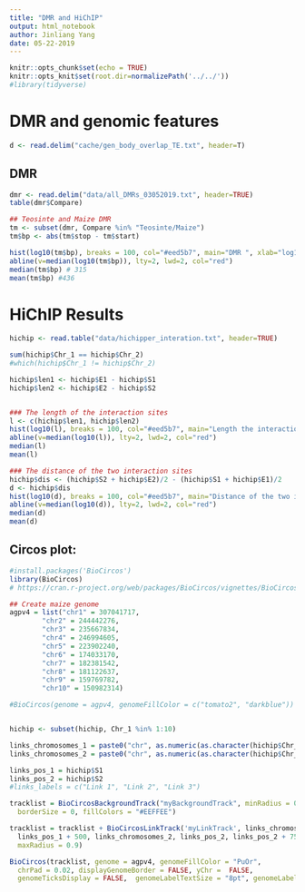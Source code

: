 ```yaml
---
title: "DMR and HiChIP"
output: html_notebook
author: Jinliang Yang
date: 05-22-2019
---
```



```r
knitr::opts_chunk$set(echo = TRUE) 
knitr::opts_knit$set(root.dir=normalizePath('../../')) 
#library(tidyverse)
```

# DMR and genomic features

```r
d <- read.delim("cache/gen_body_overlap_TE.txt", header=T)


```






## DMR

```r
dmr <- read.delim("data/all_DMRs_03052019.txt", header=TRUE)
table(dmr$Compare)

## Teosinte and Maize DMR
tm <- subset(dmr, Compare %in% "Teosinte/Maize")
tm$bp <- abs(tm$stop - tm$start)

hist(log10(tm$bp), breaks = 100, col="#eed5b7", main="DMR ", xlab="log10(bp)")
abline(v=median(log10(tm$bp)), lty=2, lwd=2, col="red")
median(tm$bp) # 315
mean(tm$bp) #436

```

# HiChIP Results


```r
hichip <- read.table("data/hichipper_interation.txt", header=TRUE)

sum(hichip$Chr_1 == hichip$Chr_2)
#which(hichip$Chr_1 != hichip$Chr_2)

hichip$len1 <- hichip$E1 - hichip$S1
hichip$len2 <- hichip$E2 - hichip$S2


### The length of the interaction sites
l <- c(hichip$len1, hichip$len2)
hist(log10(l), breaks = 100, col="#eed5b7", main="Length the interaction sites", xlab="Log10(bp)")
abline(v=median(log10(l)), lty=2, lwd=2, col="red")
median(l) 
mean(l)

### The distance of the two interaction sites
hichip$dis <- (hichip$S2 + hichip$E2)/2 - (hichip$S1 + hichip$E1)/2
d <- hichip$dis
hist(log10(d), breaks = 100, col="#eed5b7", main="Distance of the two interaction sites", xlab="Log10(bp)")
abline(v=median(log10(d)), lty=2, lwd=2, col="red")
median(d) 
mean(d)

```




## Circos plot:

```r
#install.packages('BioCircos')
library(BioCircos)
# https://cran.r-project.org/web/packages/BioCircos/vignettes/BioCircos.html

## Create maize genome
agpv4 = list("chr1" = 307041717,
        "chr2" = 244442276,
        "chr3" = 235667834,
        "chr4" = 246994605,
        "chr5" = 223902240,
        "chr6" = 174033170,
        "chr7" = 182381542,
        "chr8" = 181122637,
        "chr9" = 159769782,
        "chr10" = 150982314)

#BioCircos(genome = agpv4, genomeFillColor = c("tomato2", "darkblue"))


hichip <- subset(hichip, Chr_1 %in% 1:10)

links_chromosomes_1 = paste0("chr", as.numeric(as.character(hichip$Chr_1))) # Chromosomes on which the links should start
links_chromosomes_2 = paste0("chr", as.numeric(as.character(hichip$Chr_2))) # Chromosomes on which the links should end

links_pos_1 = hichip$S1
links_pos_2 = hichip$S2
#links_labels = c("Link 1", "Link 2", "Link 3")

tracklist = BioCircosBackgroundTrack("myBackgroundTrack", minRadius = 0, maxRadius = 0.9,
  borderSize = 0, fillColors = "#EEFFEE")  

tracklist = tracklist + BioCircosLinkTrack('myLinkTrack', links_chromosomes_1, links_pos_1,
  links_pos_1 + 500, links_chromosomes_2, links_pos_2, links_pos_2 + 7500, width="0.001em",
  maxRadius = 0.9)

BioCircos(tracklist, genome = agpv4, genomeFillColor = "PuOr",
  chrPad = 0.02, displayGenomeBorder = FALSE, yChr =  FALSE,
  genomeTicksDisplay = FALSE,  genomeLabelTextSize = "8pt", genomeLabelDy = 0)
```

